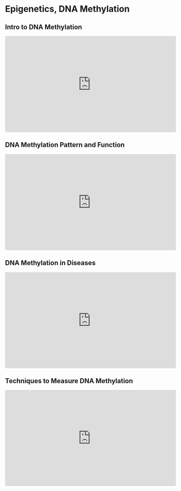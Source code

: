 # Epigenetics, DNA Methylation {#epi}

## Intro to DNA Methylation

<iframe width="560" height="315" src="https://www.youtube.com/embed/3WphWFMUIAo" frameborder="0" allow="accelerometer; autoplay; clipboard-write; encrypted-media; gyroscope; picture-in-picture" allowfullscreen></iframe>

## DNA Methylation Pattern and Function

<iframe width="560" height="315" src="https://www.youtube.com/embed/N0Aq-TLdh_k" frameborder="0" allow="accelerometer; autoplay; clipboard-write; encrypted-media; gyroscope; picture-in-picture" allowfullscreen></iframe>

## DNA Methylation in Diseases

<iframe width="560" height="315" src="https://www.youtube.com/embed/kGRWLtNzNAM" frameborder="0" allow="accelerometer; autoplay; clipboard-write; encrypted-media; gyroscope; picture-in-picture" allowfullscreen></iframe>

## Techniques to Measure DNA Methylation

<iframe width="560" height="315" src="https://www.youtube.com/embed/1bmh5TRHFcM" frameborder="0" allow="accelerometer; autoplay; clipboard-write; encrypted-media; gyroscope; picture-in-picture" allowfullscreen></iframe>